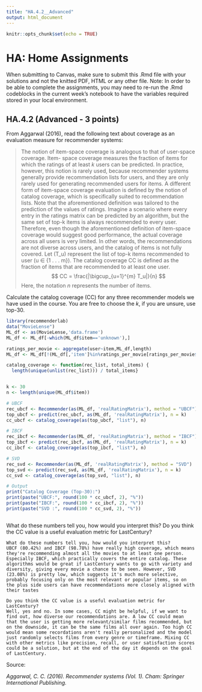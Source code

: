 ---
title: "HA.4.2__Advanced"
output: html_document
---

```{r setup, include=FALSE}
knitr::opts_chunk$set(echo = TRUE)
```

# HA: Home Assignments

When submitting to Canvas, make sure to submit this .Rmd file with your solutions and not the knitted PDF, HTML or any other file. Note: In order to be able to complete the assignments, you may need to re-run the .Rmd codeblocks in the current week's notebook to have the variables required stored in your local environment.

## HA.4.2 (Advanced - 3 points)

From Aggarwal (2016), read the following text about coverage as an evaluation measure for recommender systems:

> The notion of item-space coverage is analogous to that of user-space coverage. Item- space coverage measures the fraction of items for which the ratings of at least *k* users can be predicted. In practice, however, this notion is rarely used, because recommender systems generally provide recommendation lists for users, and they are only rarely used for generating recommended users for items.
A different form of item-space coverage evaluation is defined by the notion of catalog coverage, which is specifically suited to recommendation lists. Note that the aforementioned definition was tailored to the prediction of the values of ratings. Imagine a scenario where every entry in the ratings matrix can be predicted by an algorithm, but the same set of top-k items is always recommended to every user. Therefore, even though the aforementioned definition of item-space coverage would suggest good performance, the actual coverage across all users is very limited. In other words, the recommendations are not diverse across users, and the catalog of items is not fully covered. Let \(T_u\) represent the list of top-k items recommended to user \(u ∈ \{1 . . . m\}\). The catalog coverage CC is defined as the fraction of items that are recommended to at least one user.
$$
CC = \frac{|\bigcup_{u=1}^{m} T_u|}{n}
$$
Here, the notation *n* represents the number of items.


Calculate the catalog coverage (CC) for any three recommender models we have used in the course. You are free to choose the *k*, if you are unsure, use top-30. 

```{r}
library(recommenderlab)
data("MovieLense")
ML_df <- as(MovieLense,'data.frame')
ML_df <- ML_df[-which(ML_df$item=='unknown'),]

ratings_per_movie <- aggregate(user~item,ML_df,length)
ML_df <- ML_df[!(ML_df[,'item']%in%ratings_per_movie[ratings_per_movie$user<10,'item']),]

catalog_coverage <- function(rec_list, total_items) {
  length(unique(unlist(rec_list))) / total_items}


k <- 30
n <- length(unique(ML_df$item))

# UBCF
rec_ubcf <- Recommender(as(ML_df, 'realRatingMatrix'), method = "UBCF")
top_ubcf <- predict(rec_ubcf, as(ML_df, 'realRatingMatrix'), n = k)
cc_ubcf <- catalog_coverage(as(top_ubcf, "list"), n)

# IBCF
rec_ibcf <- Recommender(as(ML_df, 'realRatingMatrix'), method = "IBCF")
top_ibcf <- predict(rec_ibcf, as(ML_df, 'realRatingMatrix'), n = k)
cc_ibcf <- catalog_coverage(as(top_ibcf, "list"), n)

# SVD
rec_svd <- Recommender(as(ML_df, 'realRatingMatrix'), method = "SVD")
top_svd <- predict(rec_svd, as(ML_df, 'realRatingMatrix'), n = k)
cc_svd <- catalog_coverage(as(top_svd, "list"), n)

# Output
print("Catalog Coverage (Top-30):")
print(paste("UBCF:", round(100 * cc_ubcf, 2), "%"))
print(paste("IBCF:", round(100 * cc_ibcf, 2), "%"))
print(paste("SVD :", round(100 * cc_svd, 2), "%"))



```

What do these numbers tell you, how would you interpret this? Do you think the CC value is a useful evaluation metric for LastCentury?

```
What do these numbers tell you, how would you interpret this?
UBCF (80.42%) and IBCF (98.78%) have really high coverage, which means they're recommending almost all the movies to at least one person. Especially IBCF, which practically covers the entire catalog. These algorithms would be great if LastCentury wants to go with variety and diversity, giving every movie a chance to be seen. However, SVD (23.08%) is pretty low, which suggests it's much more selective, probably focusing only on the most relevant or popular items, so on the plus side users can have recommendations more closely aligned with their tastes

Do you think the CC value is a useful evaluation metric for LastCentury?
Well, yes and no. In some cases, CC might be helpful, if we want to find out, how diverse our recommendations are. A low CC could mean that the user is getting more relevant/similar films recommended, but on the downside, it can be the same films all over again. Too high CC would mean some recordations aren't really personalized and the model just randomly selects films from every genre or timeframe. Mixing CC with other metrics like precision, recall, or user satisfaction scores could be a solution, but at the end of the day it depends on the goal of LastCentury.

```


Source:

*Aggarwal, C. C. (2016). Recommender systems (Vol. 1). Cham: Springer International Publishing.*


